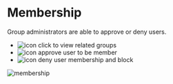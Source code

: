 # Membership



Group administrators are able to approve or deny users.


- ![icon](/static/icons/maps/globe.svg#icon) click to view related groups
- ![icon](/static/icons/check.svg#icon) approve user to be member
- ![icon](/static/icons/close.svg#icon) deny user membership and block


![membership](../images/awaiting-approval-membership.png)